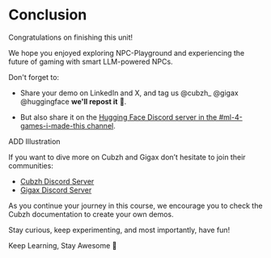 # Conclusion

Congratulations on finishing this unit!

We hope you enjoyed exploring NPC-Playground and experiencing the future of gaming with smart LLM-powered NPCs. 

Don't forget to:

- Share your demo on LinkedIn and X, and tag us  @cubzh_ @gigax @huggingface **we'll repost it** 🤗. 

- But also share it on the [Hugging Face Discord server in the #ml-4-games-i-made-this channel](https://hf.co/join/discord).

ADD Illustration

If you want to dive more on Cubzh and Gigax don’t hesitate to join their communities:

- [Cubzh Discord Server](https://discord.com/invite/cubzh) 
- [Gigax Discord Server](https://discord.gg/rRBSueTKXg)

As you continue your journey in this course, we encourage you to check the Cubzh documentation to create your own demos. 

Stay curious, keep experimenting, and most importantly, have fun!

Keep Learning, Stay Awesome 🤗